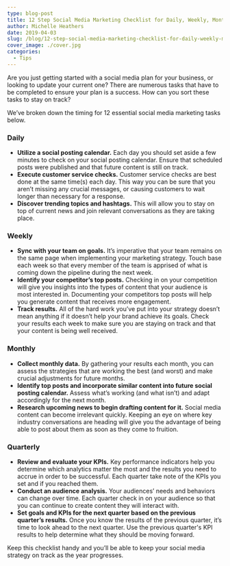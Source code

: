```yaml
---
type: blog-post
title: 12 Step Social Media Marketing Checklist for Daily, Weekly, Monthly and Quarterly Efforts
author: Michelle Heathers
date: 2019-04-03
slug: /blog/12-step-social-media-marketing-checklist-for-daily-weekly-monthly-and-quarterly-efforts
cover_image: ./cover.jpg
categories:
  - Tips
---
```


Are you just getting started with a social media plan for your business, or looking to update your current one? There are numerous tasks that have to be completed to ensure your plan is a success. How can you sort these tasks to stay on track?

We’ve broken down the timing for 12 essential social media marketing tasks below.

### Daily

- **Utilize a social posting calendar.** Each day you should set aside a few minutes to check on your social posting calendar. Ensure that scheduled posts were published and that future content is still on track.
- **Execute customer service checks.** Customer service checks are best done at the same time(s) each day. This way you can be sure that you aren’t missing any crucial messages, or causing customers to wait longer than necessary for a response.
- **Discover trending topics and hashtags.** This will allow you to stay on top of current news and join relevant conversations as they are taking place.

### Weekly

- **Sync with your team on goals.** It’s imperative that your team remains on the same page when implementing your marketing strategy. Touch base each week so that every member of the team is apprised of what is coming down the pipeline during the next week.
- **Identify your competitor’s top posts.** Checking in on your competition will give you insights into the types of content that your audience is most interested in. Documenting your competitors top posts will help you generate content that receives more engagement.
- **Track results.** All of the hard work you’ve put into your strategy doesn’t mean anything if it doesn’t help your brand achieve its goals. Check your results each week to make sure you are staying on track and that your content is being well received.

### Monthly

- **Collect monthly data.** By gathering your results each month, you can assess the strategies that are working the best (and worst) and make crucial adjustments for future months.
- **Identify top posts and incorporate similar content into future social posting calendar.** Assess what’s working (and what isn’t) and adapt accordingly for the next month.
- **Research upcoming news to begin drafting content for it.** Social media content can become irrelevant quickly. Keeping an eye on where key industry conversations are heading will give you the advantage of being able to post about them as soon as they come to fruition.

### Quarterly

- **Review and evaluate your KPIs.** Key performance indicators help you determine which analytics matter the most and the results you need to accrue in order to be successful. Each quarter take note of the KPIs you set and if you reached them.
- **Conduct an audience analysis.** Your audiences’ needs and behaviors can change over time. Each quarter check in on your audience so that you can continue to create content they will interact with.
- **Set goals and KPIs for the next quarter based on the previous quarter’s results.** Once you know the results of the previous quarter, it’s time to look ahead to the next quarter. Use the previous quarter's KPI results to help determine what they should be moving forward.

Keep this checklist handy and you’ll be able to keep your social media strategy on track as the year progresses.
